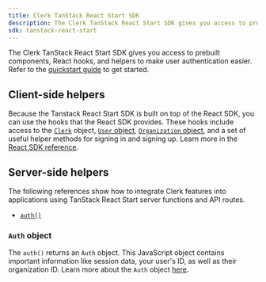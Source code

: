 ```yaml
---
title: Clerk TanStack React Start SDK
description: The Clerk TanStack React Start SDK gives you access to prebuilt components, React hooks, and helpers to make user authentication easier.
sdk: tanstack-react-start
---
```


The Clerk TanStack React Start SDK gives you access to prebuilt components, React hooks, and helpers to make user authentication easier. Refer to the [quickstart guide](/docs/tanstack-react-start/getting-started/quickstart) to get started.

## Client-side helpers

Because the Tanstack React Start SDK is built on top of the React SDK, you can use the hooks that the React SDK provides. These hooks include access to the [`Clerk`](/docs/reference/javascript/clerk) object, [`User` object](/docs/reference/javascript/user), [`Organization` object](/docs/reference/javascript/organization), and a set of useful helper methods for signing in and signing up. Learn more in the [React SDK reference](/docs/reference/react/overview).

<Include src="_partials/hooks/hook-list" />

## Server-side helpers

The following references show how to integrate Clerk features into applications using TanStack React Start server functions and API routes.

- [`auth()`](/docs/reference/tanstack-react-start/auth)

### `Auth` object

The `auth()` returns an `Auth` object. This JavaScript object contains important information like session data, your user's ID, as well as their organization ID. Learn more about the `Auth` object [here](/docs/reference/backend/types/auth-object).
